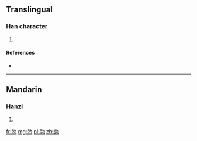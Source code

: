 ==Translingual==

===Han character===
{{Han char|rn=19|rad=力|as=07|sn=9|four=|canj=十山大尸 (JUKS), X十山大尸 (XJUKS)|ids=⿺[[克]][[力]]}}

# {{defn|Han|sort=力07}}

====References====
* {{Han ref|kx=0147.381|hdz=10370.131|uh=52CA|ud=21194}}

----

==Mandarin==

===Hanzi===
{{cmn-hanzi|pin=[[kè]] ([[ke4]])|wg=k'o<sup>4</sup>}}

# {{defn|lang=cmn|sort=力07}}

[[fr:勊]]
[[mg:勊]]
[[pl:勊]]
[[zh:勊]]